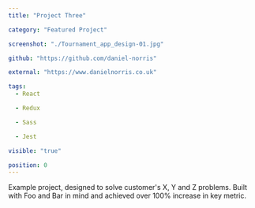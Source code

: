 ```yaml
---
title: "Project Three"

category: "Featured Project"

screenshot: "./Tournament_app_design-01.jpg"

github: "https://github.com/daniel-norris"

external: "https://www.danielnorris.co.uk"

tags:
  - React

  - Redux

  - Sass

  - Jest

visible: "true"

position: 0
---
```


Example project, designed to solve customer's X, Y and Z problems. Built with Foo and Bar in mind and achieved over 100% increase in key metric.

